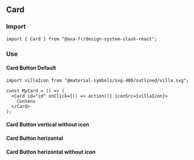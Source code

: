 
<Meta of={CardStories} />

## Card

### Import

```tsx title="test.js"
import { Card } from "@axa-fr/design-system-slash-react";
```

### Use

#### Card Button Default

<Canvas of={CardStories.Default} />
<Controls of={CardStories.Default} />

```tsx title="test.js"
import villaIcon from "@material-symbols/svg-400/outlined/villa.svg";

const MyCard = () => (
  <Card id="id" onClick={() => action()} iconSrc={villaIcon}>
    Contenu
  </Card>
);
```

#### Card Button vertical without icon

<Canvas of={CardStories.VerticalWithoutIcon} />
<Controls of={CardStories.VerticalWithoutIcon} />

#### Card Button horizontal

<Canvas of={CardStories.Horizontal} />
<Controls of={CardStories.Horizontal} />

#### Card Button horizontal without icon

<Canvas of={CardStories.HorizontalWithoutIcon} />
<Controls of={CardStories.HorizontalWithoutIcon} />
